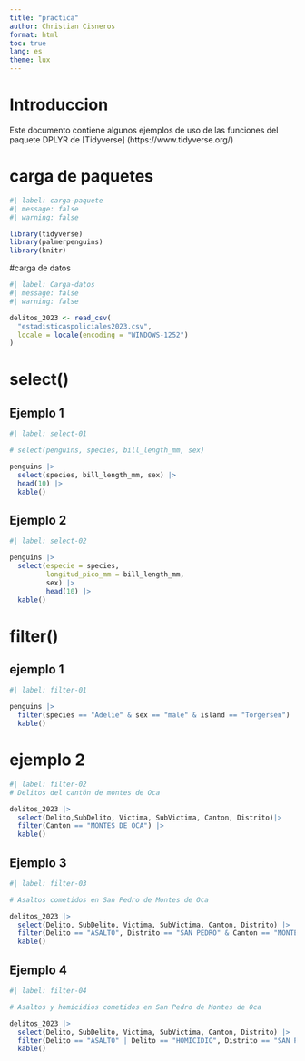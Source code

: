 ---
title: "practica"
author: Christian Cisneros
format: html
toc: true
lang: es 
theme: lux 
---

# Introduccion
Este documento contiene algunos ejemplos de uso de las funciones del paquete DPLYR de [Tidyverse] (https://www.tidyverse.org/)

# carga de paquetes 
```{r}
#| label: carga-paquete
#| message: false
#| warning: false

library(tidyverse)
library(palmerpenguins)
library(knitr)
```

#carga de datos
```{r}
#| label: Carga-datos
#| message: false
#| warning: false

delitos_2023 <- read_csv(
  "estadisticaspoliciales2023.csv",
  locale = locale(encoding = "WINDOWS-1252")
)
```

# select()

## Ejemplo 1

```{r}
#| label: select-01

# select(penguins, species, bill_length_mm, sex)

penguins |>
  select(species, bill_length_mm, sex) |>
  head(10) |> 
  kable()
```

## Ejemplo 2

```{r}
#| label: select-02

penguins |>
  select(especie = species,
         longitud_pico_mm = bill_length_mm,
         sex) |>
         head(10) |>
  kable()

```

# filter()

## ejemplo 1
```{r}
#| label: filter-01

penguins |> 
  filter(species == "Adelie" & sex == "male" & island == "Torgersen") |> 
  kable()
```

# ejemplo 2

```{r}
#| label: filter-02
# Delitos del cantón de montes de Oca

delitos_2023 |>
  select(Delito,SubDelito, Victima, SubVictima, Canton, Distrito)|>
  filter(Canton == "MONTES DE OCA") |>
  kable()
```


## Ejemplo 3

```{r}
#| label: filter-03

# Asaltos cometidos en San Pedro de Montes de Oca

delitos_2023 |> 
  select(Delito, SubDelito, Victima, SubVictima, Canton, Distrito) |> 
  filter(Delito == "ASALTO", Distrito == "SAN PEDRO" & Canton == "MONTES DE OCA") |>
  kable()
```

## Ejemplo 4

```{r}
#| label: filter-04

# Asaltos y homicidios cometidos en San Pedro de Montes de Oca

delitos_2023 |> 
  select(Delito, SubDelito, Victima, SubVictima, Canton, Distrito) |> 
  filter(Delito == "ASALTO" | Delito == "HOMICIDIO", Distrito == "SAN PEDRO" & Canton == "MONTES DE OCA") |>
  kable()
```















